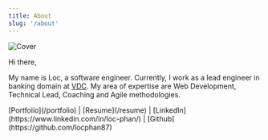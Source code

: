 ```yaml
---
title: About
slug: '/about'
---
```



![Cover](./cover.jpg)

Hi there,

My name is Loc, a software engineer.
Currently, I work as a lead engineer in banking domain at [VDC](https://www.linkedin.com/company/teamvdcvietnam/).
My area of expertise are Web Development, Technical Lead, Coaching and Agile methodologies.

<div class="text-center">
  <Markdown>
    [Portfolio](/portfolio) | [Resume](/resume) |
    [LinkedIn](https://www.linkedin.com/in/loc-phan/) |
    [Github](https://github.com/locphan87)
  </Markdown>
</div>

